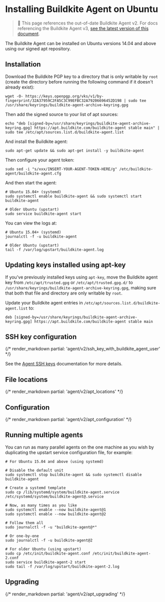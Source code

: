 # Installing Buildkite Agent on Ubuntu

>🚧 This page references the out-of-date Buildkite Agent v2.
> For docs referencing the Buildkite Agent v3, <a href="/docs/agent/v3/ubuntu">see the latest version of this document</a>.

The Buildkite Agent can be installed on Ubuntu versions 14.04 and above using our signed apt repository.


## Installation

Download the Buildkite PGP key to a directory that is only writable by `root` (create the directory before running the following command if it doesn't already exist):

```shell
wget -O- https://keys.openpgp.org/vks/v1/by-fingerprint/32A37959C2FA5C3C99EFBC32A79206696452D198 | sudo tee /usr/share/keyrings/buildkite-agent-archive-keyring.gpg
```

Then add the signed source to your list of apt sources:

```shell
echo "deb [signed-by=/usr/share/keyrings/buildkite-agent-archive-keyring.gpg] https://apt.buildkite.com/buildkite-agent stable main" | sudo tee /etc/apt/sources.list.d/buildkite-agent.list
```

And install the Buildkite agent:

```shell
sudo apt-get update && sudo apt-get install -y buildkite-agent
```

Then configure your agent token:

```shell
sudo sed -i "s/xxx/INSERT-YOUR-AGENT-TOKEN-HERE/g" /etc/buildkite-agent/buildkite-agent.cfg
```

And then start the agent:

```shell
# Ubuntu 15.04+ (systemd)
sudo systemctl enable buildkite-agent && sudo systemctl start buildkite-agent

# Older Ubuntu (upstart)
sudo service buildkite-agent start
```

You can view the logs at:

```shell
# Ubuntu 15.04+ (systemd)
journalctl -f -u buildkite-agent

# Older Ubuntu (upstart)
tail -f /var/log/upstart/buildkite-agent.log
```

## Updating keys installed using apt-key

If you've previously installed keys using `apt-key`, move the Buildkite agent key from `/etc/apt/trusted.gpg` or `/etc/apt/trusted.gpg.d/` to `/usr/share/keyrings/buildkite-agent-archive-keyring.gpg`, making sure that both that file and directory are only writable by `root`.

Update your Buildkite agent entries in `/etc/apt/sources.list.d/buildkite-agent.list` to:

```shell
deb [signed-by=/usr/share/keyrings/buildkite-agent-archive-keyring.gpg] https://apt.buildkite.com/buildkite-agent stable main
```

## SSH key configuration

{/* render_markdown partial: 'agent/v2/ssh_key_with_buildkite_agent_user' */}

See the [Agent SSH keys](/docs/agent/v2/ssh-keys) documentation for more details.

## File locations

{/* render_markdown partial: 'agent/v2/apt_locations' */}

## Configuration

{/* render_markdown partial: 'agent/v2/apt_configuration' */}

## Running multiple agents

You can run as many parallel agents on the one machine as you wish by duplicating the upstart service configuration file, for example:

```shell
# For Ubuntu 15.04 and above (using systemd)

# Disable the default unit
sudo systemctl stop buildkite-agent && sudo systemctl disable buildkite-agent

# Create a systemd template
sudo cp /lib/systemd/system/buildkite-agent.service /etc/systemd/system/buildkite-agent@.service

# Now, as many times as you like
sudo systemctl enable --now buildkite-agent@1
sudo systemctl enable --now buildkite-agent@2

# Follow them all
sudo journalctl -f -u "buildkite-agent@*"

# Or one-by-one
sudo journalctl -f -u buildkite-agent@2

# For older Ubuntu (using upstart)
sudo cp /etc/init/buildkite-agent.conf /etc/init/buildkite-agent-2.conf
sudo service buildkite-agent-2 start
sudo tail -f /var/log/upstart/buildkite-agent-2.log
```

## Upgrading

{/* render_markdown partial: 'agent/v2/apt_upgrading' */}
